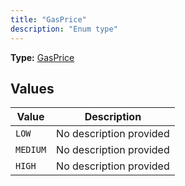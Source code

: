 ```yaml
---
title: "GasPrice"
description: "Enum type"
---
```


**Type:** [GasPrice](/api-reference/types/gasprice)

## Values

| Value | Description |
|-------|-------------|
| `LOW` | No description provided |
| `MEDIUM` | No description provided |
| `HIGH` | No description provided |

